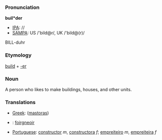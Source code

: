 ===Pronunciation===

'''buil*der'''
*[[IPA]]: //
*[[SAMPA]]: US /'bild@r/, UK /'bild@(r)/
BILL-duhr
===Etymology===

[[build]] + [[-er]]
=== Noun ===

A person who likes to make buildings, houses, and other units.
===Translations===

*[[Greek]]: ([[mastoras]])
*{{ga}}: [[foirgneoir]]
*[[Portuguese]]: [[constructor]] ''m'', [[constructora]] ''f''; [[empreiteiro]] ''m'', [[empreiteira]] ''f''